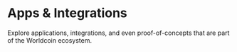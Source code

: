 
# Apps & Integrations

Explore applications, integrations, and even proof-of-concepts that are part of the Worldcoin ecosystem.

<Apps />